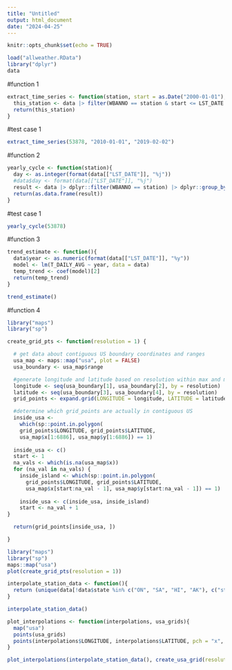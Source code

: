 ---
title: "Untitled"
output: html_document
date: "2024-04-25"
---

```{r setup, include=FALSE}
knitr::opts_chunk$set(echo = TRUE)
```

```{r}
load("allweather.RData")
library("dplyr")
data

```

#function 1
```{r}

extract_time_series <- function(station, start = as.Date("2000-01-01"), end = as.Date("2024-05-07")){
  this_station <- data |> filter(WBANNO == station & start <= LST_DATE & end >= LST_DATE)
  return(this_station)
}
```

#test case 1
```{r}
extract_time_series(53878, "2010-01-01", "2019-02-02")
```


#function 2

```{r}
yearly_cycle <- function(station){
  day <- as.integer(format(data[["LST_DATE"]], "%j"))
  #data$day <- format(data[["LST_DATE"]], "%j")
  result <- data |> dplyr::filter(WBANNO == station) |> dplyr::group_by(day = as.integer(format("LST_DATE", "%j"))) |> dplyr::summarize(expected_avg_temp = mean(T_DAILY_AVG, na.rm = TRUE))
  return(as.data.frame(result))
}

```
#test case 1
```{r}
yearly_cycle(53878)
```
#function 3
```{r}
trend_estimate <- function(){
  data$year <- as.numeric(format(data[["LST_DATE"]], "%y"))
  model <- lm(T_DAILY_AVG ~ year, data = data)
  temp_trend <- coef(model)[2]
  return(temp_trend)
}
```

```{r}
trend_estimate()
```
#function 4
```{r}
library("maps")
library("sp")
```

```{r}
create_grid_pts <- function(resolution = 1) {

  # get data about contiguous US boundary coordinates and ranges
  usa_map <- maps::map("usa", plot = FALSE)
  usa_boundary <- usa_map$range

  #generate longitude and latitude based on resolution within max and min
  longitude <- seq(usa_boundary[1], usa_boundary[2], by = resolution)
  latitude <- seq(usa_boundary[3], usa_boundary[4], by = resolution)
  grid_points <- expand.grid(LONGITUDE = longitude, LATITUDE = latitude)

  #determine which grid_points are actually in contiguous US
  inside_usa <-
    which(sp::point.in.polygon(
    grid_points$LONGITUDE, grid_points$LATITUDE,
    usa_map$x[1:6886], usa_map$y[1:6886]) == 1)
  
  inside_usa <- c()
  start <- 1
  na_vals <- which(is.na(usa_map$x))
  for (na_val in na_vals) {
    inside_island <- which(sp::point.in.polygon(
      grid_points$LONGITUDE, grid_points$LATITUDE, 
      usa_map$x[start:na_val - 1], usa_map$y[start:na_val - 1]) == 1)
    
    inside_usa <- c(inside_usa, inside_island)
    start <- na_val + 1
}

  return(grid_points[inside_usa, ])

}
```

```{r}
library("maps")
library("sp")
maps::map("usa")
plot(create_grid_pts(resolution = 1))
```



```{r}
interpolate_station_data <- function(){
  return (unique(data[!data$state %in% c("ON", "SA", "HI", "AK"), c("station_name", "LONGITUDE", "LATITUDE")]) )
}
```

```{r}
interpolate_station_data()
```


```{r}
plot_interpolations <- function(interpolations, usa_grids){
  map("usa")
  points(usa_grids)
  points(interpolations$LONGITUDE, interpolations$LATITUDE, pch = "x", cex = 0.5)
}
```

```{r}
plot_interpolations(interpolate_station_data(), create_usa_grid(resolution = 1))
```

